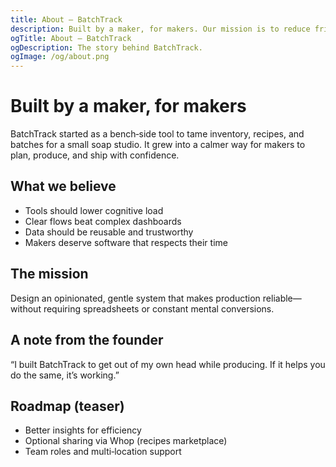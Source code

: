 ```yaml
---
title: About — BatchTrack
description: Built by a maker, for makers. Our mission is to reduce friction and cognitive load so you can focus on craft.
ogTitle: About — BatchTrack
ogDescription: The story behind BatchTrack.
ogImage: /og/about.png
---
```


# Built by a maker, for makers

BatchTrack started as a bench‑side tool to tame inventory, recipes, and batches for a small soap studio. It grew into a calmer way for makers to plan, produce, and ship with confidence.

## What we believe

- Tools should lower cognitive load
- Clear flows beat complex dashboards
- Data should be reusable and trustworthy
- Makers deserve software that respects their time

## The mission

Design an opinionated, gentle system that makes production reliable—without requiring spreadsheets or constant mental conversions.

## A note from the founder

“I built BatchTrack to get out of my own head while producing. If it helps you do the same, it’s working.”

## Roadmap (teaser)

- Better insights for efficiency
- Optional sharing via Whop (recipes marketplace)
- Team roles and multi‑location support
